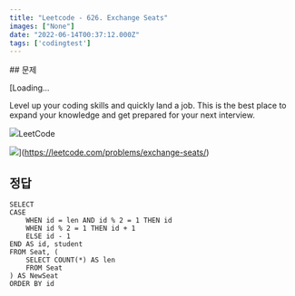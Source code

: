 ```yaml
---
title: "Leetcode - 626. Exchange Seats"
images: ["None"]
date: "2022-06-14T00:37:12.000Z"
tags: ['codingtest']
---
```


<TOCInline toc={props.toc} asDisclosure />
## 문제

[Loading...

Level up your coding skills and quickly land a job. This is the best place to expand your knowledge and get prepared for your next interview.

![](https://leetcode.com/favicon-192x192.png)LeetCode

![](https://leetcode.com/static/images/LeetCode_Sharing.png)](https://leetcode.com/problems/exchange-seats/)

## 정답

```
SELECT 
CASE
    WHEN id = len AND id % 2 = 1 THEN id
    WHEN id % 2 = 1 THEN id + 1
    ELSE id - 1
END AS id, student
FROM Seat, (
    SELECT COUNT(*) AS len
    FROM Seat
) AS NewSeat
ORDER BY id
```
